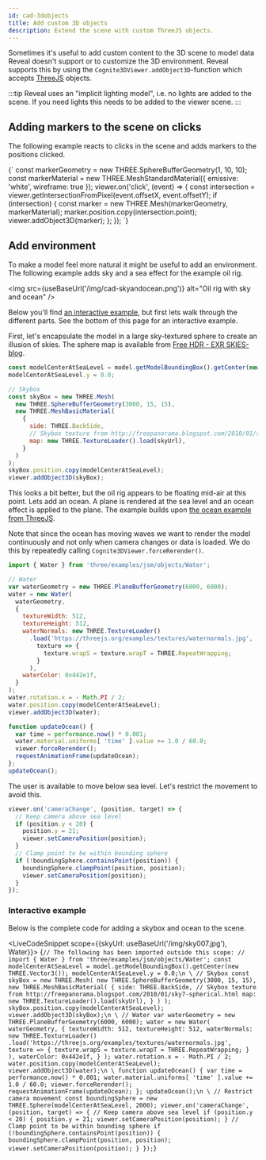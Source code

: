 ```yaml
---
id: cad-3dobjects
title: Add custom 3D objects
description: Extend the scene with custom ThreeJS objects.
---
```



Sometimes it's useful to add custom content to the 3D scene to model data Reveal doesn't support or to customize the 3D environment. Reveal supports this by using the `Cognite3DViewer.addObject3D`-function which accepts [ThreeJS](https://threejs.org/) objects. 

:::tip
Reveal uses an "implicit lighting model", i.e. no lights are added to the scene. If you need lights this needs to be added to the viewer scene. 
:::

<DemoWrapper modelId={4715379429968321} revisionId={5688854005909501} name="Cognite3DViewerDemo" />

## Adding markers to the scene on clicks

The following example reacts to clicks in the scene and adds markers to the positions clicked.

<LiveCodeSnippet>
{`
const markerGeometry = new THREE.SphereBufferGeometry(1, 10, 10);
const markerMaterial = new THREE.MeshStandardMaterial({ emissive: 'white', wireframe: true });
viewer.on('click', (event) => {
  const intersection = viewer.getIntersectionFromPixel(event.offsetX, event.offsetY);
  if (intersection) {
    const marker = new THREE.Mesh(markerGeometry, markerMaterial);
    marker.position.copy(intersection.point);
    viewer.addObject3D(marker);
  };
});
`}
</LiveCodeSnippet>

## Add environment

To make a model feel more natural it might be useful to add an environment. The following example adds sky and a sea effect for the example oil rig. 

<img src={useBaseUrl('/img/cad-skyandocean.png')} alt="Oil rig with sky and ocean" />

Below you'll find [an interactive example](#interactive-example), but first lets walk through the different parts.
See the bottom of this page for an interactive example.

First, let's encapsulate the model in a large sky-textured sphere to create an illusion of skies. The sphere map is available from [Free HDR - EXR SKIES-blog](http://freepanorama.blogspot.com/).

```js
const modelCenterAtSeaLevel = model.getModelBoundingBox().getCenter(new THREE.Vector3());
modelCenterAtSeaLevel.y = 0.0;

// Skybox
const skyBox = new THREE.Mesh(
  new THREE.SphereBufferGeometry(3000, 15, 15), 
  new THREE.MeshBasicMaterial(
    {
      side: THREE.BackSide,
      // Skybox texture from http://freepanorama.blogspot.com/2010/01/sky7-spherical.html
      map: new THREE.TextureLoader().load(skyUrl),
    }
  )
);
skyBox.position.copy(modelCenterAtSeaLevel);
viewer.addObject3D(skyBox);
```

This looks a bit better, but the oil rig appears to be floating mid-air at this point. Lets add an ocean. A plane is rendered at the sea level and an ocean effect is applied to the plane. The example builds upon [the ocean example from ThreeJS](https://threejs.org/examples/?q=ocea#webgl_shaders_ocean).

Note that since the ocean has moving waves we want to render the model continuously and not only when camera changes or data is loaded. We do this by repeatedly calling `Cognite3DViewer.forceRerender()`.

```js
import { Water } from 'three/examples/jsm/objects/Water';

// Water
var waterGeometry = new THREE.PlaneBufferGeometry(6000, 6000);
water = new Water(
  waterGeometry,
  {
    textureWidth: 512,
    textureHeight: 512,
    waterNormals: new THREE.TextureLoader()
      .load('https://threejs.org/examples/textures/waternormals.jpg', 
        texture => {
          texture.wrapS = texture.wrapT = THREE.RepeatWrapping;
        }
      ),
    waterColor: 0x442e1f,
  }
);
water.rotation.x = - Math.PI / 2;
water.position.copy(modelCenterAtSeaLevel);
viewer.addObject3D(water);

function updateOcean() {
  var time = performance.now() * 0.001;
  water.material.uniforms[ 'time' ].value += 1.0 / 60.0;
  viewer.forceRerender();
  requestAnimationFrame(updateOcean);
};
updateOcean();
```

The user is available to move below sea level. Let's restrict the movement to avoid this.

```js
viewer.on('cameraChange', (position, target) => {
  // Keep camera above sea level
  if (position.y < 20) {
    position.y = 21;
    viewer.setCameraPosition(position);
  }
  // Clamp point to be within bounding sphere
  if (!boundingSphere.containsPoint(position)) {
    boundingSphere.clampPoint(position, position);
    viewer.setCameraPosition(position);
  }
});
```

### Interactive example

Below is the complete code for adding a skybox and ocean to the scene.

<LiveCodeSnippet scope={{skyUrl: useBaseUrl('/img/sky007.jpg'), Water}}>
{`
// The following has been imported outside this scope:
// import { Water } from 'three/examples/jsm/objects/Water';
const modelCenterAtSeaLevel = model.getModelBoundingBox().getCenter(new THREE.Vector3());
modelCenterAtSeaLevel.y = 0.0;\n
\
// Skybox
const skyBox = new THREE.Mesh(
  new THREE.SphereBufferGeometry(3000, 15, 15), 
  new THREE.MeshBasicMaterial(
    {
      side: THREE.BackSide,
      // Skybox texture from http://freepanorama.blogspot.com/2010/01/sky7-spherical.html
      map: new THREE.TextureLoader().load(skyUrl),
    }
  )
);
skyBox.position.copy(modelCenterAtSeaLevel);
viewer.addObject3D(skyBox);\n
\
// Water
var waterGeometry = new THREE.PlaneBufferGeometry(6000, 6000);
water = new Water(
  waterGeometry,
  {
    textureWidth: 512,
    textureHeight: 512,
    waterNormals: new THREE.TextureLoader()
      .load('https://threejs.org/examples/textures/waternormals.jpg', 
        texture => {
          texture.wrapS = texture.wrapT = THREE.RepeatWrapping;
        }
      ),
    waterColor: 0x442e1f,
  }
);
water.rotation.x = - Math.PI / 2;
water.position.copy(modelCenterAtSeaLevel);
viewer.addObject3D(water);\n
\
function updateOcean() {
  var time = performance.now() * 0.001;
  water.material.uniforms[ 'time' ].value += 1.0 / 60.0;
  viewer.forceRerender();
  requestAnimationFrame(updateOcean);
};
updateOcean();\n
\
// Restrict camera movement
const boundingSphere = new THREE.Sphere(modelCenterAtSeaLevel, 2000);
viewer.on('cameraChange', (position, target) => {
  // Keep camera above sea level
  if (position.y < 20) {
    position.y = 21;
    viewer.setCameraPosition(position);
  }
  // Clamp point to be within bounding sphere
  if (!boundingSphere.containsPoint(position)) {
    boundingSphere.clampPoint(position, position);
    viewer.setCameraPosition(position);
  }
});
`}
</LiveCodeSnippet>